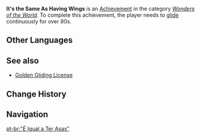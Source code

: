 {{Achievement Infobox
|title        = 
|id           = 81021
|order id     = 1021
|category     = Wonders of the World
|description  = [[Gliding|Glide]] continuously for over 80s.
|requirements = 
|primogems    = 10
|tracking     = 
|hidden       = 1
|topic        = Gliding
|type         = Exploration
}}
'''It's the Same As Having Wings''' is an [[Achievement]] in the category ''[[Wonders of the World]]''. To complete this achievement, the player needs to [[gliding|glide]] continuously for over 80s.
<!--
==Trivia==

==Video Guides==
{{EVT
|video1   = 
|caption1 = 
}}
-->
==Other Languages==
{{Other Languages
|en      = It's the Same As Having Wings
|zhs     = 「在空中飞行程度的能力」
|zhs_rm  = "Zài Kōngzhōng Fēixíng Chéngdù de Nénglì"
|zht     = 「在空中飛行程度的能力」
|zht_rm  = "Zài Kōngzhōng Fēixíng Chéngdù de Nénglì"
|zh_tl   = 
|ja      = 「空を飛ぶ能力」
|ja_rm   = "Sora wo Tobu Nouryoku"
|ja_tl   = "The Ability to Fly in the Air"
|ko      = 「공중에서 비행하는 정도의 능력」
|ko_rm   = 
|ko_tl   = 
|es      = Es como tener alas
|es_tl   = 
|fr      = Youpi, je vole !
|fr_tl   = Whoopee, I Am Flying!
|ru      = Почти как иметь крылья
|ru_tl   = 
|th      = "ความสามารถในการติดปีกบิน"
|th_rm   = 
|th_tl   = 
|vi      = "Năng lực bay lượn trên không"
|vi_tl   = 
|de      = „Die Fähigkeit, sich am Himmel zu bewegen“
|de_tl   = "The Ability to Move Through the Sky"
|id      = Keahlian Terbang di Udara
|id_tl   = Ability to Fly in the Air
|pt      = "É Igual a Ter Asas"
|pt_tl   = 
}}

==See also==
* [[Golden Gliding License]]

==Change History==
{{Change History|1.0}}
<!--
==References==
{{Reflist}}
-->
==Navigation==
{{Achievement Navbox|Wonders of the World|Exploration}}

[[pt-br:"É Igual a Ter Asas"]]